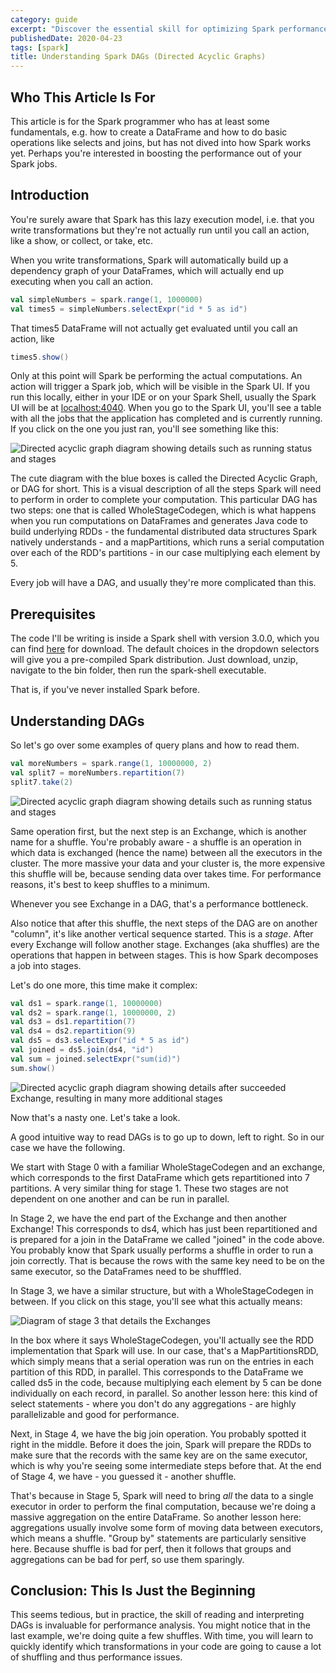 ```yaml
---
category: guide
excerpt: "Discover the essential skill for optimizing Spark performance: mastering the Spark UI and understanding the job execution graph"
publishedDate: 2020-04-23
tags: [spark]
title: Understanding Spark DAGs (Directed Acyclic Graphs)
---
```



## Who This Article Is For

This article is for the Spark programmer who has at least some fundamentals, e.g. how to create a DataFrame and how to do basic operations like selects and joins, but has not dived into how Spark works yet. Perhaps you're interested in boosting the performance out of your Spark jobs.

## Introduction

You're surely aware that Spark has this lazy execution model, i.e. that you write transformations but they're not actually run until you call an action, like a show, or collect, or take, etc.

When you write transformations, Spark will automatically build up a dependency graph of your DataFrames, which will actually end up executing when you call an action.

```scala
val simpleNumbers = spark.range(1, 1000000)
val times5 = simpleNumbers.selectExpr("id * 5 as id")
```

That times5 DataFrame will not actually get evaluated until you call an action, like

```scala
times5.show()
```

Only at this point will Spark be performing the actual computations. An action will trigger a Spark job, which will be visible in the Spark UI. If you run this locally, either in your IDE or on your Spark Shell, usually the Spark UI will be at [localhost:4040](http://localhost:4040). When you go to the Spark UI, you'll see a table with all the jobs that the application has completed and is currently running. If you click on the one you just ran, you'll see something like this:

![Directed acyclic graph diagram showing details such as running status and stages](images/directed-acyclic-graph-diagram.png)

The cute diagram with the blue boxes is called the Directed Acyclic Graph, or DAG for short. This is a visual description of all the steps Spark will need to perform in order to complete your computation. This particular DAG has two steps: one that is called WholeStageCodegen, which is what happens when you run computations on DataFrames and generates Java code to build underlying RDDs - the fundamental distributed data structures Spark natively understands - and a mapPartitions, which runs a serial computation over each of the RDD's partitions - in our case multiplying each element by 5.

Every job will have a DAG, and usually they're more complicated than this.

## Prerequisites

The code I'll be writing is inside a Spark shell with version 3.0.0, which you can find [here](https://spark.apache.org/downloads.html) for download. The default choices in the dropdown selectors will give you a pre-compiled Spark distribution. Just download, unzip, navigate to the bin folder, then run the spark-shell executable.

That is, if you've never installed Spark before.

## Understanding DAGs

So let's go over some examples of query plans and how to read them.

```scala
val moreNumbers = spark.range(1, 10000000, 2)
val split7 = moreNumbers.repartition(7)
split7.take(2)
```

![Directed acyclic graph diagram showing details such as running status and stages](images/directed-acyclic-graph-diagram.png)

Same operation first, but the next step is an Exchange, which is another name for a shuffle. You're probably aware - a shuffle is an operation in which data is exchanged (hence the name) between all the executors in the cluster. The more massive your data and your cluster is, the more expensive this shuffle will be, because sending data over takes time. For performance reasons, it's best to keep shuffles to a minimum.

<TipAdmonition>
  Whenever you see Exchange in a DAG, that's a performance bottleneck.
</TipAdmonition>

Also notice that after this shuffle, the next steps of the DAG are on another "column", it's like another vertical sequence started. This is a _stage_. After every Exchange will follow another stage. Exchanges (aka shuffles) are the operations that happen in between stages. This is how Spark decomposes a job into stages.

Let's do one more, this time make it complex:

```scala
val ds1 = spark.range(1, 10000000)
val ds2 = spark.range(1, 10000000, 2)
val ds3 = ds1.repartition(7)
val ds4 = ds2.repartition(9)
val ds5 = ds3.selectExpr("id * 5 as id")
val joined = ds5.join(ds4, "id")
val sum = joined.selectExpr("sum(id)")
sum.show()
```

![Directed acyclic graph diagram showing details after succeeded Exchange, resulting in many more additional stages](images/directed-acyclic-graph-diagram-succeeded.png)

Now that's a nasty one. Let's take a look.

A good intuitive way to read DAGs is to go up to down, left to right. So in our case we have the following.

We start with Stage 0 with a familiar WholeStageCodegen and an exchange, which corresponds to the first DataFrame which gets repartitioned into 7 partitions. A very similar thing for stage 1. These two stages are not dependent on one another and can be run in parallel.

In Stage 2, we have the end part of the Exchange and then another Exchange! This corresponds to ds4, which has just been repartitioned and is prepared for a join in the DataFrame we called "joined" in the code above. You probably know that Spark usually performs a shuffle in order to run a join correctly. That is because the rows with the same key need to be on the same executor, so the DataFrames need to be shufffled.

In Stage 3, we have a similar structure, but with a WholeStageCodegen in between. If you click on this stage, you'll see what this actually means:

![Diagram of stage 3 that details the Exchanges](images/stage-3-diagram.png)

In the box where it says WholeStageCodegen, you'll actually see the RDD implementation that Spark will use. In our case, that's a MapPartitionsRDD, which simply means that a serial operation was run on the entries in each partition of this RDD, in parallel. This corresponds to the DataFrame we called ds5 in the code, because multiplying each element by 5 can be done individually on each record, in parallel. So another lesson here: this kind of select statements - where you don't do any aggregations - are highly parallelizable and good for performance.

Next, in Stage 4, we have the big join operation. You probably spotted it right in the middle. Before it does the join, Spark will prepare the RDDs to make sure that the records with the same key are on the same executor, which is why you're seeing some intermediate steps before that. At the end of Stage 4, we have - you guessed it - another shuffle.

That's because in Stage 5, Spark will need to bring _all_ the data to a single executor in order to perform the final computation, because we're doing a massive aggregation on the entire DataFrame. So another lesson here: aggregations usually involve some form of moving data between executors, which means a shuffle. "Group by" statements are particularly sensitive here. Because shuffle is bad for perf, then it follows that groups and aggregations can be bad for perf, so use them sparingly.

## Conclusion: This Is Just the Beginning

This seems tedious, but in practice, the skill of reading and interpreting DAGs is invaluable for performance analysis. You might notice that in the last example, we're doing quite a few shuffles. With time, you will learn to quickly identify which transformations in your code are going to cause a lot of shuffling and thus performance issues.

